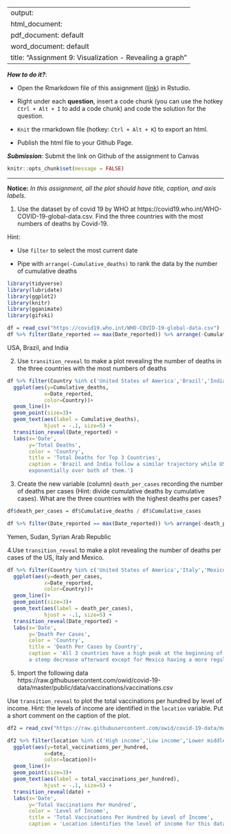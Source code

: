 
---
output: 
  html_document:
  pdf_document: default
  word_document: default
title: "Assignment 9: Visualization - Revealing a graph"
---

***How to do it?***: 

- Open the Rmarkdown file of this assignment ([link](assignment9.Rmd)) in Rstudio. 

- Right under each **question**, insert  a code chunk (you can use the hotkey `Ctrl + Alt + I` to add a code chunk) and code the solution for the question. 

- `Knit` the rmarkdown file (hotkey: `Ctrl + Alt + K`) to export an html.  

-  Publish the html file to your Github Page. 

***Submission***: Submit the link on Github of the assignment to Canvas

```r
knitr::opts_chunk$set(message = FALSE)
```


-------

**Notice:** *In this assignment, all the plot should have title, caption, and axis labels. *

1. Use the dataset by of covid 19 by WHO at https://covid19.who.int/WHO-COVID-19-global-data.csv. Find the three countries with the most numbers of deaths by Covid-19. 

Hint: 

-  Use `filter` to select the most current date 

-  Pipe with `arrange(-Cumulative_deaths)` to rank the data by the number of cumulative deaths

```r
library(tidyverse)
library(lubridate)
library(ggplot2)
library(knitr)
library(gganimate)
library(gifski)

df = read_csv("https://covid19.who.int/WHO-COVID-19-global-data.csv")
df %>% filter(Date_reported == max(Date_reported)) %>% arrange(-Cumulative_deaths) %>% top_n(3)
```
USA, Brazil, and India

2. Use `transition_reveal` to make a plot revealing the number of deaths in the three countries with the most numbers of deaths

```r
df %>% filter(Country %in% c('United States of America','Brazil','India')) %>% 
  ggplot(aes(y=Cumulative_deaths,
            x=Date_reported,
            color=Country))+ 
  geom_line()+
  geom_point(size=3)+
  geom_text(aes(label = Cumulative_deaths), 
            hjust = -.1, size=5) +
  transition_reveal(Date_reported) +
  labs(x='Date', 
       y='Total Deaths',
       color = 'Country', 
       title = 'Total Deaths for Top 3 Countries', 
       caption = 'Brazil and India follow a similar trajectory while US increases 
       exponentially over both of them.')
```

3. Create the new variable (column) `death_per_cases` recording the number of deaths per cases (Hint: divide cumulative deaths by cumulative cases).  What are the three countries with the highest deaths per cases? 

```r
df$death_per_cases = df$Cumulative_deaths / df$Cumulative_cases

df %>% filter(Date_reported == max(Date_reported)) %>% arrange(-death_per_cases) %>% top_n(3)
```
Yemen, Sudan, Syrian Arab Republic

4.Use `transition_reveal` to make a plot revealing the number of deaths per cases of the US, Italy and Mexico. 

```r
df %>% filter(Country %in% c('United States of America','Italy','Mexico')) %>% 
  ggplot(aes(y=death_per_cases,
            x=Date_reported,
            color=Country))+ 
  geom_line()+
  geom_point(size=3)+
  geom_text(aes(label = death_per_cases), 
            hjust = -.1, size=5) +
  transition_reveal(Date_reported) +
  labs(x='Date', 
       y='Death Per Cases',
       color = 'Country', 
       title = 'Death Per Cases by Country', 
       caption = 'All 3 countries have a high peak at the beginning of 2020 and 
       a steep decrease afterward except for Mexico having a more regular decline.')
```

5. Import the following data https://raw.githubusercontent.com/owid/covid-19-data/master/public/data/vaccinations/vaccinations.csv
                      
Use `transition_reveal` to plot the total vaccinations per hundred by level of income. Hint: the levels of income are identified in the `location` variable. Put a short comment on the caption of the plot. 

```r
df2 = read_csv("https://raw.githubusercontent.com/owid/covid-19-data/master/public/data/vaccinations/vaccinations.csv")

df2 %>% filter(location %in% c('High income','Low income','Lower middle income')) %>%
  ggplot(aes(y=total_vaccinations_per_hundred,
            x=date,
            color=location))+ 
  geom_line()+
  geom_point(size=3)+
  geom_text(aes(label = total_vaccinations_per_hundred), 
            hjust = -.1, size=5) +
  transition_reveal(date) +
  labs(x='Date', 
       y='Total Vaccinations Per Hundred',
       color = 'Level of Income', 
       title = 'Total Vaccinations Per Hundred by Level of Income', 
       caption = 'Location identifies the level of income for this dataset.')
```

